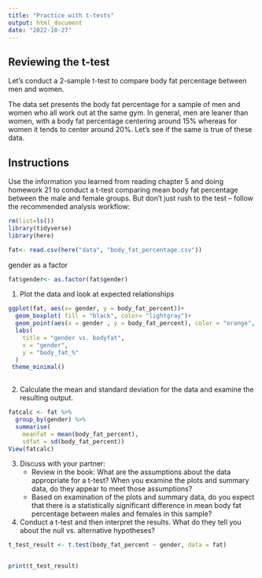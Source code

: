 ```yaml
---
title: "Practice with t-tests"
output: html_document
date: "2022-10-27"
---
```


## Reviewing the t-test

Let's conduct a 2-sample t-test to compare body fat percentage between men and women.

The data set presents the body fat percentage for a sample of men and women who all work out at the same gym. In general, men are leaner than women, with a body fat percentage centering around 15% whereas for women it tends to center around 20%. Let’s see if the same is true of these data.

## Instructions

Use the information you learned from reading chapter 5 and doing homework 21 to conduct a t-test comparing mean body fat percentage between the male and female groups. But don’t just rush to the test – follow the recommended analysis workflow:
```r
rm(list=ls())
library(tidyverse)
library(here)

fat<- read.csv(here("data", "body_fat_percentage.csv"))

```
gender as a factor 
```r
fat$gender<- as.factor(fat$gender)
```

1.  Plot the data and look at expected relationships
```r
ggplot(fat, aes(x= gender, y = body_fat_percent))+
  geom_boxplot( fill = "black", color= "lightgray")+
  geom_point(aes(x = gender , y = body_fat_percent), color = "orange", alpha = 0.5, position = position_jitter(width = 0.2)) +
  labs(
    title = "gender vs. bodyfat",
    x = "gender",
    y = "body_fat_%"
  )
 theme_minimal()
  
```

2.  Calculate the mean and standard deviation for the data and examine the resulting output.
```r
fatcalc <- fat %>% 
  group_by(gender) %>% 
  summarise(
    meanfat = mean(body_fat_percent),
    sdfat = sd(body_fat_percent))
View(fatcalc)
```

3.  Discuss with your partner:
    -   Review in the book: What are the assumptions about the data appropriate for a t-test? When you examine the plots and summary data, do they appear to meet those assumptions?
    -   Based on examination of the plots and summary data, do you expect that there is a statistically significant difference in mean body fat percentage between males and females in this sample?
4.  Conduct a t-test and then interpret the results. What do they tell you about the null vs. alternative hypotheses?
```r
t_test_result <- t.test(body_fat_percent ~ gender, data = fat)


print(t_test_result)
```

